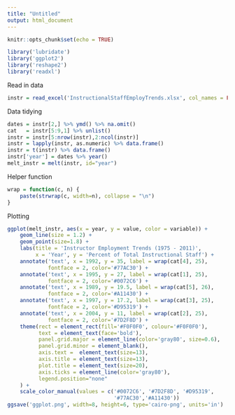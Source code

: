 ```yaml
---
title: "Untitled"
output: html_document
---
```


```r
knitr::opts_chunk$set(echo = TRUE)
```

```r
library('lubridate')
library('ggplot2') 
library('reshape2')
library('readxl')
```

Read in data
```r
instr = read_excel('InstructionalStaffEmployTrends.xlsx', col_names = FALSE)
```

Data tidying
```r
dates = instr[2,] %>% ymd() %>% na.omit()
cat   = instr[5:9,1] %>% unlist()
instr = instr[5:nrow(instr),2:ncol(instr)]
instr = lapply(instr, as.numeric) %>% data.frame()
instr = t(instr) %>% data.frame()
instr['year'] = dates %>% year()
melt_instr = melt(instr, id="year")
```

Helper function
```r
wrap = function(c, n) {
    paste(strwrap(c, width=n), collapse = "\n")
}
```

Plotting
```r
ggplot(melt_instr, aes(x = year, y = value, color = variable)) +
    geom_line(size = 1.2) +
    geom_point(size=1.8) +
    labs(title = 'Instructor Employment Trends (1975 - 2011)',
         x = 'Year', y = 'Percent of Total Instructional Staff') +
    annotate('text', x = 1992, y = 35, label = wrap(cat[4], 25),
             fontface = 2, color='#77AC30') +
    annotate('text', x = 1995, y = 27, label = wrap(cat[1], 25),
             fontface = 2, color='#0072C6') +
    annotate('text', x = 1989, y = 19.5, label = wrap(cat[5], 26),
             fontface = 2, color='#A11430') +
    annotate('text', x = 1997, y = 17.2, label = wrap(cat[3], 25),
             fontface = 2, color='#D95319') +
    annotate('text', x = 2004, y = 11, label = wrap(cat[2], 25),
             fontface = 2, color='#7D2F8D') +
    theme(rect = element_rect(fill='#F0F0F0', colour='#F0F0F0'),
          text = element_text(face='bold'),
          panel.grid.major = element_line(color='gray80', size=0.6),
          panel.grid.minor = element_blank(),
          axis.text =  element_text(size=13),
          axis.title = element_text(size=13),
          plot.title = element_text(size=20),
          axis.ticks = element_line(color='gray80'),
          legend.position="none"
    ) +
    scale_color_manual(values = c('#0072C6', '#7D2F8D', '#D95319',
                                  '#77AC30','#A11430'))
ggsave('ggplot.png', width=8, height=6, type='cairo-png', units='in')
```

